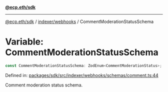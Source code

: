 [**@ecp.eth/sdk**](../../../index.mdx)

***

[@ecp.eth/sdk](/sdk-reference/index.mdx) / [indexer/webhooks](/sdk-reference/indexer/webhooks/index.mdx) / CommentModerationStatusSchema

# Variable: CommentModerationStatusSchema

```ts
const CommentModerationStatusSchema: ZodEnum<CommentModerationStatus>;
```

Defined in: [packages/sdk/src/indexer/webhooks/schemas/comment.ts:44](https://github.com/ecp-eth/comments-monorepo/blob/main/packages/sdk/src/indexer/webhooks/schemas/comment.ts#L44)

Comment moderation status schema.
